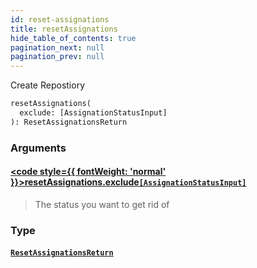 ```yaml
---
id: reset-assignations
title: resetAssignations
hide_table_of_contents: true
pagination_next: null
pagination_prev: null
---
```








Create Repostiory

```graphql
resetAssignations(
  exclude: [AssignationStatusInput]
): ResetAssignationsReturn
```


### Arguments

#### [<code style={{ fontWeight: 'normal' }}>resetAssignations.<b>exclude</b></code>](#)<Bullet />[`[AssignationStatusInput]`](/docs/schemas/arkitekt/enums/assignation-status-input) <Badge class="secondary" text="list"/> <Badge class="secondary" text="enum"/>
> The status you want to get rid of
> 

### Type

#### [`ResetAssignationsReturn`](/docs/schemas/arkitekt/objects/reset-assignations-return) <Badge class="secondary" text="object"/>
> 
> 





